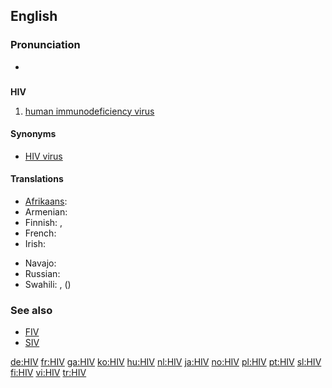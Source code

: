{{also|hiv}}
==English==

===Pronunciation===
* {{a|US}} {{IPA|/ˌeɪtʃ.aɪˈvi/}}

==={{initialism}}===
'''HIV'''

# {{virology}} [[human immunodeficiency virus]]

====Synonyms====
* [[HIV virus]] {{qualifier|[[pleonastic]]}}

====Translations====
{{trans-top|human immunodeficiency virus}}
* [[Afrikaans]]: {{t|af|MIV}}
* Armenian: {{t-|hy|ՄԻԱՎ|tr=MIAV|sc=Armn|xs=Armenian}}
* Finnish: {{t|fi|HI-virus}}, {{t+|fi|HIV}}
* French: {{t|fr|VIH}}
* Irish: {{t|ga|VEID|xs=Irish}}
{{trans-mid}}
* Navajo: {{tø|nv|asdzáá algaanii bideezla' ba'álííl ajił}}
* Russian: {{t|ru|ВИЧ|m|tr=VIČ|sc=Cyrl}}
* Swahili: {{t|sw|VVU|xs=Swahili}}, {{t|sw|virus vinavyosababisha|xs=Swahili}} ({{t|sw|UKIMWI|xs=Swahili}})
{{trans-bottom}}

===See also===
* [[FIV]]
* [[SIV]]

[[de:HIV]]
[[fr:HIV]]
[[ga:HIV]]
[[ko:HIV]]
[[hu:HIV]]
[[nl:HIV]]
[[ja:HIV]]
[[no:HIV]]
[[pl:HIV]]
[[pt:HIV]]
[[sl:HIV]]
[[fi:HIV]]
[[vi:HIV]]
[[tr:HIV]]